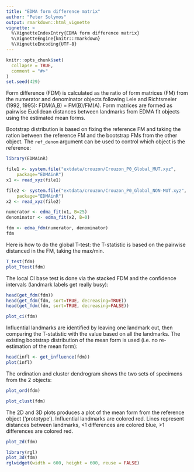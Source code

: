```yaml
---
title: "EDMA form difference matrix"
author: "Peter Solymos"
output: rmarkdown::html_vignette
vignette: >
  %\VignetteIndexEntry{EDMA form difference matrix}
  %\VignetteEngine{knitr::rmarkdown}
  %\VignetteEncoding{UTF-8}
---
```


```r
knitr::opts_chunk$set(
  collapse = TRUE,
  comment = "#>"
)
set.seed(429)
```

Form difference (FDM) is calculated as the ratio of form matrices
(FM) from the numerator and denominator objects following
Lele and Richtsmeier (1992, 1995): FDM(A,B) = FM(B)/FM(A).
Form matrices are formed as pairwise Euclidean distances
between landmarks from EDMA fit objects using the estimated mean forms.

Bootstrap distribution is based on fixing the
reference FM and taking the ration between the reference FM
and the bootstrap FMs from the other object.
The `ref_denom` argument can be used to control which object
is the reference:

```r
library(EDMAinR)

file1 <- system.file("extdata/crouzon/Crouzon_P0_Global_MUT.xyz",
    package="EDMAinR")
x1 <- read_xyz(file1)

file2 <- system.file("extdata/crouzon/Crouzon_P0_Global_NON-MUT.xyz",
    package="EDMAinR")
x2 <- read_xyz(file2)

numerator <- edma_fit(x1, B=25)
denominator <- edma_fit(x2, B=0)

fdm <- edma_fdm(numerator, denominator)
fdm
```

Here is how to do the global T-test: the T-statistic is based on the pairwise distanced in the FM,
taking the max/min.

```r
T_test(fdm)
plot_Ttest(fdm)
```

The local CI base test is done via the stacked FDM 
and the confidence intervals (landmark labels get really busy):

```r
head(get_fdm(fdm))
head(get_fdm(fdm, sort=TRUE, decreasing=TRUE))
head(get_fdm(fdm, sort=TRUE, decreasing=FALSE))
```

```r
plot_ci(fdm)
```

Influential landmarks are identified by leaving one landmark out,
then comparing the T-statistic with the value based on all the
landmarks. The existing bootstrap distribution of
the mean form is used (i.e. no re-estimation of the mean form):

```r
head(infl <- get_influence(fdm))
plot(infl)
```

The ordination and cluster dendrogram shows the two sets
of specimens from the 2 objects:

```r
plot_ord(fdm)
```

```r
plot_clust(fdm)
```

The 2D and 3D plots produces a plot of the mean form
from the reference object ('prototype').
Influential landmarks are colored red.
Lines represent distances between landmarks,
<1 differences are colored blue, >1 differences are colored red.

```r
plot_2d(fdm)
```


```r
library(rgl)
plot_3d(fdm)
rglwidget(width = 600, height = 600, reuse = FALSE)
```
